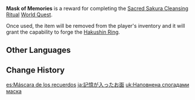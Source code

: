 {{About|the blueprint for [[Hakushin Ring]]|the furnishing item|A Mask}}
{{Item Infobox
|id           = 100865
|image        = Item Mask of Memories.png
|type         = Forging Blueprints
|invCategory  = Precious Items
|quality      = 4
|description  = [[Hanachirusato]] the shrine maiden used to wear this mask. It is deeply stained on the inside.<br />Some memories are contained inside, through which one may learn the art of creating the Catalyst known as "[[Hakushin Ring]]."<br />Now that Hanachirusato has been separated from this mask, Paimon doesn't get to call her the "Masked Maiden" anymore, right?
|source1      = Complete the [[Sacred Sakura Cleansing Ritual]] Quest.
}}
'''Mask of Memories''' is a reward for completing the [[Sacred Sakura Cleansing Ritual]] [[World Quest]].

Once used, the item will be removed from the player's inventory and it will grant the capability to forge the [[Hakushin Ring]].

==Other Languages==
{{Other Languages
|en      = Mask of Memories
|zhs     = 附有记忆的面具
|zhs_rm  = Fù Yǒu Jìyì de Miànjù
|zht     = 附有記憶的面具
|zht_rm  = Fù Yǒu Jìyì de Miànjù
|zh_tl   = Mask with Memories Attached
|ja      = 記憶が入ったお面
|ja_rm   = Kioku ga Haitta O-men
|ja_tl   = Mask Filled With Memories
|ko      = 기억이 담긴 가면
|ko_rm   = Gieok-i Damgin Gamyeon
|ko_tl   = Mask Filled With Memories
|es      = Máscara de los recuerdos
|es_tl   = Mask of Memories
|fr      = Masque des souvenirs
|fr_tl   = Mask of Memories
|ru      = Маска воспоминаний
|ru_tl   = Mask of Memories
|th      = หน้ากากผนึกความทรงจำ
|th_rm   = 
|th_tl   = 
|vi      = Mặt Nạ Đầy Ký Ức
|vi_tl   = Mask Filled with Memories
|de      = Maske der Erinnerungen
|de_tl   = Mask of Memories
|id      = Topeng Berisi Kenangan
|pt      = Máscara de Reminescências
|pt_tl   = Mask of Reminiscence
|tr      = Hatıralar Maskesi
|tr_tl   = 
|it      = Maschera dei ricordi
|it_tl   = 
}}

==Change History==
{{Change History|2.0}}

[[es:Máscara de los recuerdos]]
[[ja:記憶が入ったお面]]
[[uk:Наповнена спогадами маска]]